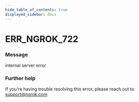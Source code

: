 ```yaml
---
hide_table_of_contents: true
displayed_sidebar: docs
---
```



# ERR_NGROK_722

### Message
internal server error

<ErrorDetails error='err_ngrok_722' />


### Further help
If you're having trouble resolving this error, please reach out to [support@ngrok.com](mailto:support@ngrok.com?subject=Help%20with%20ERR_NGROK_722)

